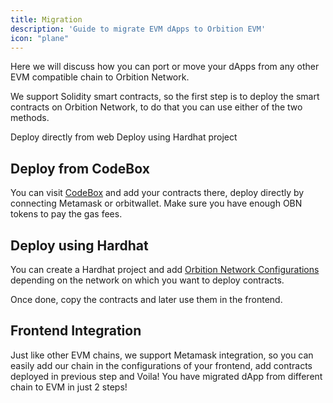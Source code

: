 ```yaml
---
title: Migration
description: 'Guide to migrate EVM dApps to Orbition EVM'
icon: "plane"
---
```


Here we will discuss how you can port or move your dApps from any other EVM compatible chain to Orbition Network.

We support Solidity smart contracts, so the first step is to deploy the smart contracts on Orbition Network, to do that you can use either of the two methods.


<CardGroup cols={2}>
  <Card
    title="Orbition Codebox"
    icon="code"
    href="/developers/faucet"
  >
    Deploy directly from web
  </Card>
    <Card
    title="Hardhat"
    icon="stars"
    href="/validators/introduction"
  >
   Deploy using Hardhat project
  </Card>
</CardGroup>

## Deploy from CodeBox

You can visit [CodeBox](https://remix.orbition.network) and add your contracts there, deploy directly by connecting Metamask or orbitwallet. Make sure you have enough OBN tokens to pay the gas fees.

## Deploy using Hardhat

You can create a Hardhat project and add [Orbition Network Configurations](/development) depending on the network on which you want to deploy contracts. 

Once done, copy the contracts and later use them in the frontend.

## Frontend Integration

Just like other EVM chains, we support Metamask integration, so you can easily add our chain in the configurations of your frontend, add contracts deployed in previous step and Voila! You have migrated dApp from different chain to EVM in just 2 steps!